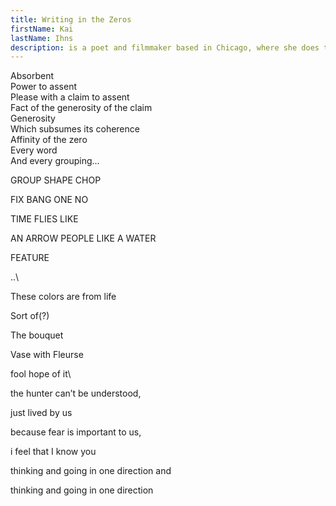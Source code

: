 ```yaml
---
title: Writing in the Zeros
firstName: Kai
lastName: Ihns
description: is a poet and filmmaker based in Chicago, where she does things including edit <a href="https://theyeartheyeartheyeartheyear.bigcartel.com/">The Year</a>, a chapbook press. She's the author of several pamphlets, a dissertation called *Aspect Choreography*, and two books of poems, most recently <a href="https://theelephants.net/ephemera/Of"><i>Of</i></a> (The Elephants, 2024).
---
```


Absorbent\
 Power to assent\
 Please with a claim to assent\
 Fact of the generosity of the claim\
 Generosity\
 Which subsumes its coherence\
 Affinity of the zero\
 Every word\
 And every grouping...

<p className="my-0 mt-5 ml-24">GROUP SHAPE CHOP</p>
<p className="my-0 ml-[6.5rem]">FIX BANG ONE NO</p>
<p className="my-0 ml-24">TIME FLIES LIKE</p>
<p className="my-0 mr-4 text-right">AN ARROW PEOPLE LIKE A WATER</p>
<p className="my-0 mr-40 text-right">FEATURE</p>
..\
<p className="my-0 ml-14">These colors are from life</p>
<p className="my-0 ml-26">Sort of(?)</p>
<p className="mt-0 ml-26">The bouquet</p>
<p className="my-0 ml-38">Vase with Fleurse</p>
fool hope of it\
<p className="my-0 mr-18 text-right">the hunter can’t be understood,</p>
<p className="mt-0 mr-51 text-right">just lived by us</p>
<p className="my-0 mr-19 text-right">because fear is important to us,</p>
<p className="mt-0 mr-36 text-right">i feel that I know you</p>
<p className="my-0 text-right">thinking and going in one direction and</p>
<p className="my-0 mr-7 text-right">thinking and going in one direction</p>
